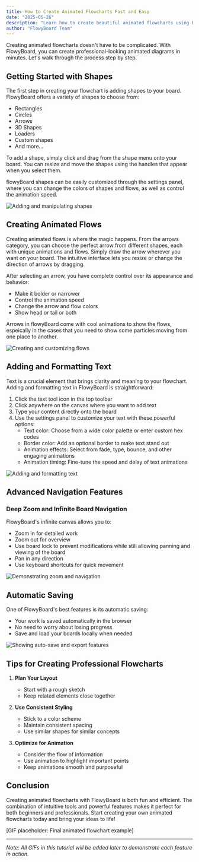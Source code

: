 ```yaml
---
title: How to Create Animated Flowcharts Fast and Easy
date: "2025-05-26"
description: "Learn how to create beautiful animated flowcharts using FlowyBoard - from basic shapes to advanced features like deep zoom and infinite canvas navigation."
author: "FlowyBoard Team"
---
```


Creating animated flowcharts doesn't have to be complicated. With FlowyBoard, you can create professional-looking animated diagrams in minutes. Let's walk through the process step by step.

## Getting Started with Shapes

The first step in creating your flowchart is adding shapes to your board. FlowyBoard offers a variety of shapes to choose from:

- Rectangles
- Circles
- Arrows
- 3D Shapes
- Loaders
- Custom shapes
- And more...

To add a shape, simply click and drag from the shape menu onto your board. You can resize and move the shapes using the handles that appear when you select them.

flowyBoard shapes can be easily customized through the settings panel, where you can change the colors of shapes and flows, as well as control the animation speed.

![Adding and manipulating shapes](/blog-images/adding-shapes.gif)

## Creating Animated Flows

Creating animated flows is where the magic happens. From the arrows category, you can choose the perfect arrow from different shapes, each with unique animations and flows. Simply draw the arrow wherever you want on your board. The intuitive interface lets you resize or change the direction of arrows by dragging.

After selecting an arrow, you have complete control over its appearance and behavior:
- Make it bolder or narrower
- Control the animation speed
- Change the arrow and flow colors
- Show head or tail or both

Arrows in flowyBoard come with cool animations to show the flows, espeically in the cases that you need to show some particles moving from one place to another.

![Creating and customizing flows](/blog-images/create-flow.gif)

## Adding and Formatting Text
Text is a crucial element that brings clarity and meaning to your flowchart. Adding and formatting text in FlowyBoard is straightforward:

1. Click the text tool icon in the top toolbar
2. Click anywhere on the canvas where you want to add text
3. Type your content directly onto the board
4. Use the settings panel to customize your text with these powerful options:
   - Text color: Choose from a wide color palette or enter custom hex codes
   - Border color: Add an optional border to make text stand out
   - Animation effects: Select from fade, type, bounce, and other engaging animations
   - Animation timing: Fine-tune the speed and delay of text animations

![Adding and formatting text](/blog-images/add-text-to-flow.gif)


## Advanced Navigation Features

### Deep Zoom and Infinite Board Navigation
FlowyBoard's infinite canvas allows you to:
- Zoom in for detailed work
- Zoom out for overview
- Use board lock to prevent modifications while still allowing panning and viewing of the board
- Pan in any direction
- Use keyboard shortcuts for quick movement

![Demonstrating zoom and navigation](/blog-images/zoom-and-pan.gif)

## Automatic Saving

One of FlowyBoard's best features is its automatic saving:
- Your work is saved automatically in the browser
- No need to worry about losing progress
- Save and load your boards locally when needed

![Showing auto-save and export features](/blog-images/save-and-load-board.gif)

## Tips for Creating Professional Flowcharts

1. **Plan Your Layout**
   - Start with a rough sketch
   - Keep related elements close together

2. **Use Consistent Styling**
   - Stick to a color scheme
   - Maintain consistent spacing
   - Use similar shapes for similar concepts

3. **Optimize for Animation**
   - Consider the flow of information
   - Use animation to highlight important points
   - Keep animations smooth and purposeful

## Conclusion

Creating animated flowcharts with FlowyBoard is both fun and efficient. The combination of intuitive tools and powerful features makes it perfect for both beginners and professionals. Start creating your own animated flowcharts today and bring your ideas to life!

[GIF placeholder: Final animated flowchart example]

---

*Note: All GIFs in this tutorial will be added later to demonstrate each feature in action.* 